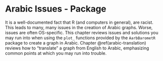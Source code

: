 # Arabic Issues - Package {#arabic-issues-package}

It is a well-documented fact that R (and computers in general), are racist. This leads to many, many issues in the creation of Arabic graphs. Worse, issues are often OS-specific. This chapter reviews issues and solutions you may run into when using the `plot_` functions provided by the `AarbBarometR` package to create a graph in Arabic. Chapter \@ref(arabic-translation) reviews how to "translate" a graph from English to Arabic, emphasizing common points at which you may run into trouble.